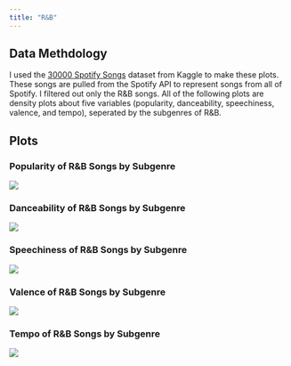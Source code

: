 ```yaml
---
title: "R&B"
---
```



## Data Methdology
I used the [30000 Spotify Songs](https://www.kaggle.com/datasets/joebeachcapital/30000-spotify-songs){target="blank"} dataset from Kaggle to make these plots. These songs are pulled from the Spotify API to represent songs from all of Spotify. I filtered out only the R&B songs. All of the following plots are density plots about five variables (popularity, danceability, speechiness, valence, and tempo), seperated by the subgenres of R&B.

## Plots

### Popularity of R&B Songs by Subgenre
![](../../src/plots/r&b/spotify_30000_r&b_popularity.png)

### Danceability of R&B Songs by Subgenre
![](../../src/plots/r&b/spotify_30000_r&b_danceability.png)

### Speechiness of R&B Songs by Subgenre
![](../../src/plots/r&b/spotify_30000_r&b_speechiness.png)

### Valence of R&B Songs by Subgenre
![](../../src/plots/r&b/spotify_30000_r&b_valence.png)

### Tempo of R&B Songs by Subgenre
![](../../src/plots/r&b/spotify_30000_r&b_tempo.png)